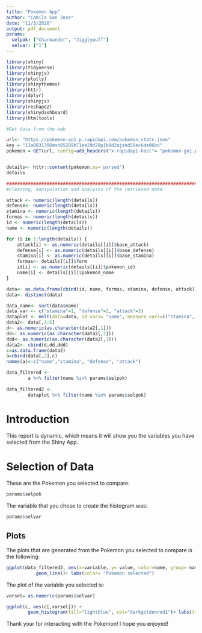 ```yaml
---
title: "Pokemon App"
author: "Camila San Jose"
date: "11/3/2020"
output: pdf_document
params: 
  selpok: ["Charmander", "Jigglypuff"]
  selvar: ["1"]
---
```


```r
library(shiny)
library(tidyverse)
library(shinyjs)
library(plotly)
library(shinythemes)
library(httr)
library(dplyr)
library(shinyjs)
library(reshape2)
library(shinydashboard)
library(htmltools)

#Get data from the web

url<- "https://pokemon-go1.p.rapidapi.com/pokemon_stats.json"
key = "11a0831306msh85289b71ee29d28p1b0d2ajsnd56ec6de06bd"
pokemon = GET(url, config=add_headers("x-rapidapi-host"= "pokemon-go1.p.rapidapi.com",'x-rapidapi-key' = key))


details<- httr::content(pokemon,as='parsed')
details

##########################################################################
#cleaning, manipulation and analysis of the retrieved data

attack <- numeric(length(details))
defense<- numeric(length(details))
stamina <- numeric(length(details))
formas <- numeric(length(details))
id <- numeric(length(details))
name <- numeric(length(details))

for (i in 1:length(details)) {
    attack[i] <- as.numeric(details[[i]]$base_attack)
    defense[i] <- as.numeric(details[[i]]$base_defense)
    stamina[i] <- as.numeric(details[[i]]$base_stamina)
    formas<- details[[i]]$form
    id[i] <- as.numeric(details[[i]]$pokemon_id)
    name[i] <- details[[i]]$pokemon_name
}

data<- as.data.frame(cbind(id, name, formas, stamina, defense, attack))
data<- distinct(data)

data_name<- sort(data$name)
data_var <- c("stamina"=1, "defense"=2, "attack"=3)
dataplot <- melt(data=data, id.vars= "name", measure.vars=c("stamina", "defense", "attack"))
data2<- data[,3:5]
d<- as.numeric(as.character(data2[,1]))
dd<- as.numeric(as.character(data2[,2]))
ddd<- as.numeric(as.character(data2[,3]))
data2<- cbind(d,dd,ddd)
c=as.data.frame(data2)
a=cbind(data[,2],c)
names(a)<-c("name","stamina", "defense", "attack") 

data_filtered <-
        a %>% filter(name %in% params$selpok)
    
data_filtered2 <- 
        dataplot %>% filter(name %in% params$selpok)

```

# Introduction

This report is dynamic, which means it will show you the variables you have selected from the Shiny App. 

# Selection of Data

These are the Pokemon you selected to compare: 
```r
params$selpok
```

The variable that you chose to create the histogram was: 
```r
params$selvar
```


## Plots

The plots that are generated from the Pokemon you selected to compare is the following: 

```r

ggplot(data_filtered2, aes(x=variable, y= value, color=name, group= name))+ 
           geom_line()+ labs(color= "Pokemon selected")
```

The plot of the variable you selected is:

```r
varsel= as.numeric(params$selvar)

ggplot(c, aes(c[,varsel])) +
        geom_histogram(fill="lightblue", col="darkgoldenrod1")+ labs(title= paste("Histogram of ", names(data_var[varsel]))) + xlab( names(data_var[varsel]))
```



Thank your for interacting with the Pokemon! I hope you enjoyed! 

